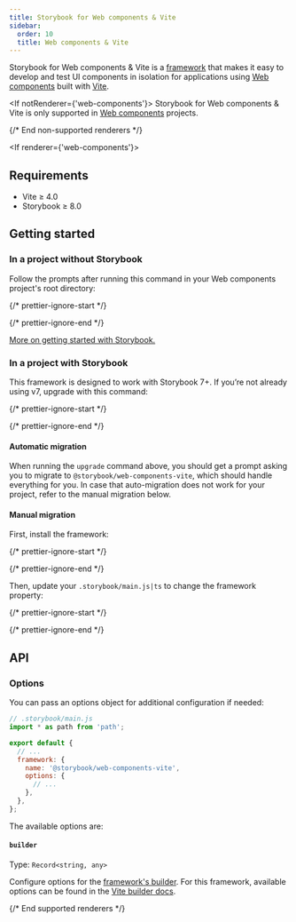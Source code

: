 ```yaml
---
title: Storybook for Web components & Vite
sidebar:
  order: 10
  title: Web components & Vite
---
```


Storybook for Web components & Vite is a [framework](../contribute/framework.md) that makes it easy to develop and test UI components in isolation for applications using [Web components](https://www.webcomponents.org/introduction) built with [Vite](https://vitejs.dev/).

<If notRenderer={'web-components'}>
  <Callout variant="info">
    Storybook for Web components & Vite is only supported in [Web components](?renderer=web-components) projects.
  </Callout>

  {/* End non-supported renderers */}
</If>

<If renderer={'web-components'}>
  ## Requirements

  * Vite ≥ 4.0
  * Storybook ≥ 8.0

  ## Getting started

  ### In a project without Storybook

  Follow the prompts after running this command in your Web components project's root directory:

  {/* prettier-ignore-start */}

  <CodeSnippets path="init-command.md" />

  {/* prettier-ignore-end */}

  [More on getting started with Storybook.](./install.md)

  ### In a project with Storybook

  This framework is designed to work with Storybook 7+. If you’re not already using v7, upgrade with this command:

  {/* prettier-ignore-start */}

  <CodeSnippets path="storybook-upgrade.md" />

  {/* prettier-ignore-end */}

  #### Automatic migration

  When running the `upgrade` command above, you should get a prompt asking you to migrate to `@storybook/web-components-vite`, which should handle everything for you. In case that auto-migration does not work for your project, refer to the manual migration below.

  #### Manual migration

  First, install the framework:

  {/* prettier-ignore-start */}

  <CodeSnippets path="web-components-vite-install.md" />

  {/* prettier-ignore-end */}

  Then, update your `.storybook/main.js|ts` to change the framework property:

  {/* prettier-ignore-start */}

  <CodeSnippets path="web-components-vite-add-framework.md" />

  {/* prettier-ignore-end */}

  ## API

  ### Options

  You can pass an options object for additional configuration if needed:

  ```js
  // .storybook/main.js
  import * as path from 'path';

  export default {
    // ...
    framework: {
      name: '@storybook/web-components-vite',
      options: {
        // ...
      },
    },
  };
  ```

  The available options are:

  #### `builder`

  Type: `Record<string, any>`

  Configure options for the [framework's builder](../api/main-config-framework.md#optionsbuilder). For this framework, available options can be found in the [Vite builder docs](../builders/vite.md).

  {/* End supported renderers */}
</If>
